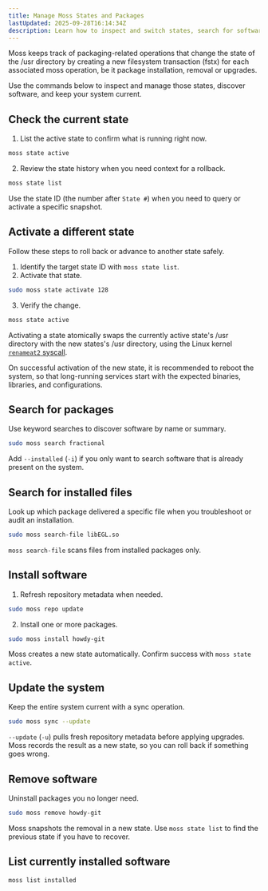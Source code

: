 ```yaml
---
title: Manage Moss States and Packages
lastUpdated: 2025-09-28T16:14:34Z
description: Learn how to inspect and switch states, search for software, and keep an AerynOS system up to date with moss.
---
```


Moss keeps track of packaging-related operations that change the state of the /usr directory by creating a new filesystem transaction (fstx) for each associated moss operation, be it package installation, removal or upgrades. 

Use the commands below to inspect and manage those states, discover software, and keep your system current.

## Check the current state

1. List the active state to confirm what is running right now.

```bash
moss state active
```

2. Review the state history when you need context for a rollback.

```bash
moss state list
```

Use the state ID (the number after `State #`) when you need to query or activate a specific snapshot.

## Activate a different state

Follow these steps to roll back or advance to another state safely.

1. Identify the target state ID with `moss state list`.
2. Activate that state.

```bash
sudo moss state activate 128
```

3. Verify the change.

```bash
moss state active
```

Activating a state atomically swaps the currently active state's /usr directory with the new states's /usr directory, using the Linux kernel [`renameat2` syscall](https://www.man7.org/linux/man-pages/man2/rename.2.html).

On successful activation of the new state, it is recommended to reboot the system, so that long-running services start with the expected binaries, libraries, and configurations.

## Search for packages

Use keyword searches to discover software by name or summary.

```bash
sudo moss search fractional
```

Add `--installed` (`-i`) if you only want to search software that is already present on the system.

## Search for installed files

Look up which package delivered a specific file when you troubleshoot or audit an installation.

```bash
sudo moss search-file libEGL.so
```

`moss search-file` scans files from installed packages only.

## Install software

1. Refresh repository metadata when needed.

```bash
sudo moss repo update
```

2. Install one or more packages.

```bash
sudo moss install howdy-git
```

Moss creates a new state automatically. Confirm success with `moss state active`.

## Update the system

Keep the entire system current with a sync operation.

```bash
sudo moss sync --update
```

`--update` (`-u`) pulls fresh repository metadata before applying upgrades. Moss records the result as a new state, so you can roll back if something goes wrong.

## Remove software

Uninstall packages you no longer need.

```bash
sudo moss remove howdy-git
```

Moss snapshots the removal in a new state. Use `moss state list` to find the previous state if you have to recover.

## List currently installed software


```bash
moss list installed
```
